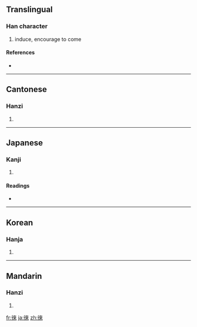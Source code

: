 {{also|來|徕}}
==Translingual==

===Han character===
{{Han char|rn=60|rad=彳|as=08|sn=11|four=2429<sub>8</sub>|canj=竹人木人人 (HODOO)}}

# induce, encourage to come

====References====
* {{Han ref|kx=0368.210|dkj=10155|dj=0693.030|hdz=20827.060|uh=5FA0|ud=24480|bh=B174|bd=45428}}

----

==Cantonese==

===Hanzi===
{{yue-hanzi|jyut=|y=loi4|sim=徕}}

# {{defn|Cantonese}}

----

==Japanese==

===Kanji===
{{ja-kanji|grade=|rs=彳08}}

# {{defn|Japanese}}

====Readings====
* {{ja-readings|on=[[らい]] (rai)|kun=[[くる]] (kuru), [[つく]] (tsuku), [[かえる]] (kaeru)}}

----

==Korean==

===Hanja===
{{ko-hanja|hangeul=래>내|eumhun=|rv=rae>nae|mr=rae>nae|y=lay>nay}}

# {{defn|Korean}}

----

==Mandarin==

===Hanzi===
{{cmn-hanzi|sim=徕|pin=[[lái]] ([[lai2]])|wg=lai<sup>2</sup>}}

# {{defn|Mandarin}}

[[fr:徠]]
[[ja:徠]]
[[zh:徠]]